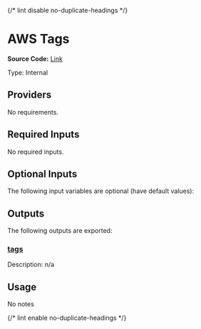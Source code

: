 {/* lint disable no-duplicate-headings */}

# AWS Tags

**Source Code:** [Link](https://github.com/Panfactum/stack/tree/__currentPanfactumVersion__/packages/infrastructure/aws_tags)

Type: Internal

## Providers

No requirements.

## Required Inputs

No required inputs.

## Optional Inputs

The following input variables are optional (have default values):

## Outputs

The following outputs are exported:

### <a name="output_tags" /> [tags](#output_tags)

Description: n/a

## Usage

No notes

{/* lint enable no-duplicate-headings */}
